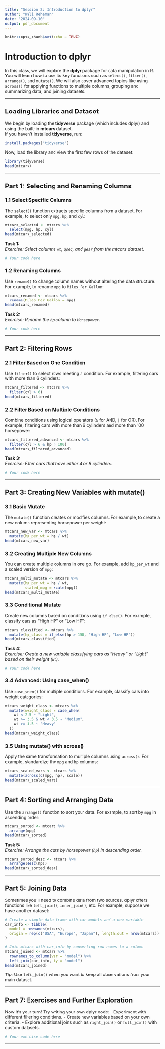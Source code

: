 ```yaml
---
title: "Session 2: Introduction to dplyr"
author: "Wali Reheman"
date: "2024-09-10"
output: pdf_document
---
```


```r
knitr::opts_chunk$set(echo = TRUE)
```

# Introduction to dplyr

In this class, we will explore the **dplyr** package for data manipulation in R. You will learn how to use its key functions such as `select()`, `filter()`, `arrange()`, and `mutate()`. We will also cover advanced topics like using `across()` for applying functions to multiple columns, grouping and summarizing data, and joining datasets.

---

## Loading Libraries and Dataset

We begin by loading the **tidyverse** package (which includes dplyr) and using the built-in **mtcars** dataset.  
If you haven't installed **tidyverse**, run:

```r
install.packages("tidyverse")
```

Now, load the library and view the first few rows of the dataset:

```r
library(tidyverse)
head(mtcars)
```

---

## Part 1: Selecting and Renaming Columns

### 1.1 Select Specific Columns

The `select()` function extracts specific columns from a dataset. For example, to select only `mpg`, `hp`, and `cyl`:

```r
mtcars_selected <- mtcars %>%
  select(mpg, hp, cyl)
head(mtcars_selected)
```

**Task 1:**  
*Exercise: Select columns `wt`, `qsec`, and `gear` from the mtcars dataset.*

```r
# Your code here
```

### 1.2 Renaming Columns

Use `rename()` to change column names without altering the data structure. For example, to rename `mpg` to `Miles_Per_Gallon`:

```r
mtcars_renamed <- mtcars %>%
  rename(Miles_Per_Gallon = mpg)
head(mtcars_renamed)
```

**Task 2:**  
*Exercise: Rename the `hp` column to `Horsepower`.*

```r
# Your code here
```

---

## Part 2: Filtering Rows

### 2.1 Filter Based on One Condition

Use `filter()` to select rows meeting a condition. For example, filtering cars with more than 6 cylinders:

```r
mtcars_filtered <- mtcars %>%
  filter(cyl > 6)
head(mtcars_filtered)
```

### 2.2 Filter Based on Multiple Conditions

Combine conditions using logical operators (`&` for AND, `|` for OR). For example, filtering cars with more than 6 cylinders and more than 100 horsepower:

```r
mtcars_filtered_advanced <- mtcars %>%
  filter(cyl > 6 & hp > 100)
head(mtcars_filtered_advanced)
```

**Task 3:**  
*Exercise: Filter cars that have either 4 or 8 cylinders.*

```r
# Your code here
```

---

## Part 3: Creating New Variables with mutate()

### 3.1 Basic Mutate

The `mutate()` function creates or modifies columns. For example, to create a new column representing horsepower per weight:

```r
mtcars_new_var <- mtcars %>%
  mutate(hp_per_wt = hp / wt)
head(mtcars_new_var)
```

### 3.2 Creating Multiple New Columns

You can create multiple columns in one go. For example, add `hp_per_wt` and a scaled version of `mpg`:

```r
mtcars_multi_mutate <- mtcars %>%
  mutate(hp_per_wt = hp / wt,
         scaled_mpg = scale(mpg))
head(mtcars_multi_mutate)
```

### 3.3 Conditional Mutate

Create new columns based on conditions using `if_else()`. For example, classify cars as "High HP" or "Low HP":

```r
mtcars_classified <- mtcars %>%
  mutate(hp_class = if_else(hp > 150, "High HP", "Low HP"))
head(mtcars_classified)
```

**Task 4:**  
*Exercise: Create a new variable classifying cars as "Heavy" or "Light" based on their weight (`wt`).*

```r
# Your code here
```

### 3.4 Advanced: Using case_when()

Use `case_when()` for multiple conditions. For example, classify cars into weight categories:

```r
mtcars_weight_class <- mtcars %>%
  mutate(weight_class = case_when(
    wt < 2.5 ~ "Light",
    wt >= 2.5 & wt < 3.5 ~ "Medium",
    wt >= 3.5 ~ "Heavy"
  ))
head(mtcars_weight_class)
```

### 3.5 Using mutate() with across()

Apply the same transformation to multiple columns using `across()`. For example, standardize the `mpg` and `hp` columns:

```r
mtcars_scaled_vars <- mtcars %>%
  mutate(across(c(mpg, hp), scale))
head(mtcars_scaled_vars)
```

---

## Part 4: Sorting and Arranging Data

Use the `arrange()` function to sort your data. For example, to sort by `mpg` in ascending order:

```r
mtcars_sorted <- mtcars %>%
  arrange(mpg)
head(mtcars_sorted)
```

**Task 5:**  
*Exercise: Arrange the cars by horsepower (`hp`) in descending order.*

```r
mtcars_sorted_desc <- mtcars %>%
  arrange(desc(hp))
head(mtcars_sorted_desc)
```


---

## Part 5: Joining Data

Sometimes you'll need to combine data from two sources. dplyr offers functions like `left_join()`, `inner_join()`, etc. For example, suppose we have another dataset:

```r
# Create a simple data frame with car models and a new variable
car_info <- tibble(
  model = rownames(mtcars),
  origin = rep(c("USA", "Europe", "Japan"), length.out = nrow(mtcars))
)

# Join mtcars with car_info by converting row names to a column
mtcars_joined <- mtcars %>%
  rownames_to_column(var = "model") %>%
  left_join(car_info, by = "model")
head(mtcars_joined)
```

*Tip:* Use `left_join()` when you want to keep all observations from your main dataset.

---

## Part 7: Exercises and Further Exploration

Now it's your turn! Try writing your own dplyr code:
- Experiment with different filtering conditions.
- Create new variables based on your own criteria.
- Explore additional joins such as `right_join()` or `full_join()` with custom datasets.

```r
# Your exercise code here
```

---

